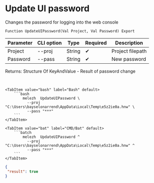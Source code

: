 ﻿---
sidebar_position: 6
description: Update UI password and other functions to work with Melezh in the Open Integration Package, a free open-source integration library for 1C:Enterprise 8, OneScript and CLI
keywords: [1C, 1С, 1С:Enterprise, 1С:Enterprise 8.3, API, Integration, Services, Exchange, OneScript, CLI]
---


# Update UI password
 Changes the password for logging into the web console



`Function UpdateUIPassword(Val Project, Val Password) Export`

  | Parameter | CLI option | Type | Required | Description |
  |-|-|-|-|-|
  | Project | --proj | String | &#x2714; | Project filepath |
  | Password | --pass | String | &#x2714; | New password |

  
  Returns:  Structure Of KeyAndValue - Result of password change

<br/>



 

 <Tabs>
  
    <TabItem value="bash" label="Bash" default>
        ```bash
            melezh  UpdateUIPassword \
              --proj "C:\Users\bayselonarrend\AppData\Local\Temp\e5z2ie0a.hnw" \
              --pass "***"
        ```
    </TabItem>
  
    <TabItem value="bat" label="CMD/Bat" default>
        ```batch
            melezh  UpdateUIPassword ^
              --proj "C:\Users\bayselonarrend\AppData\Local\Temp\e5z2ie0a.hnw" ^
              --pass "***"
        ```
    </TabItem>
</Tabs>

```json title="Result"
{
 "result": true
}
```
